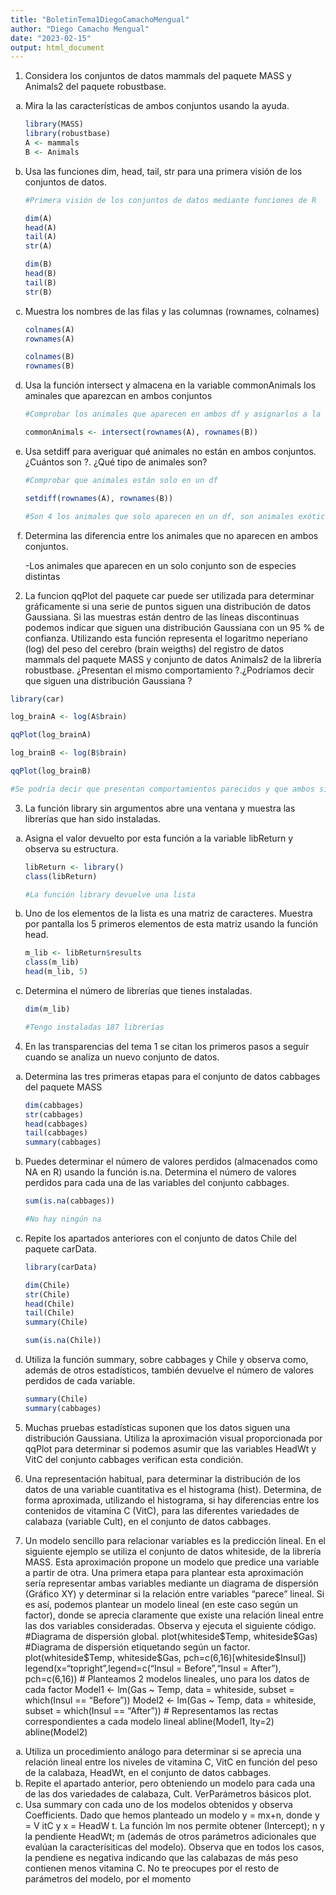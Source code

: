 ```yaml
---
title: "BoletinTema1DiegoCamachoMengual"
author: "Diego Camacho Mengual"
date: "2023-02-15"
output: html_document
---
```


1.  Considera los conjuntos de datos mammals del paquete MASS y Animals2 del paquete robustbase.

<!-- -->

a.  Mira la las características de ambos conjuntos usando la ayuda.

    ```r
    library(MASS)
    library(robustbase)
    A <- mammals
    B <- Animals
    ```

b.  Usa las funciones dim, head, tail, str para una primera visión de los conjuntos de datos.

    ```r

    #Primera visión de los conjuntos de datos mediante funciones de R

    dim(A)
    head(A)
    tail(A)
    str(A)
    ```

    ```r
    dim(B)
    head(B)
    tail(B)
    str(B)
    ```

c.  Muestra los nombres de las filas y las columnas (rownames, colnames)

    ```r
    colnames(A)
    rownames(A)
    ```

    ```r
    colnames(B)
    rownames(B)
    ```

d.  Usa la función intersect y almacena en la variable commonAnimals los aminales que aparezcan en ambos conjuntos

    ```r
    #Comprobar los animales que aparecen en ambos df y asignarlos a la variable commonAnimals

    commonAnimals <- intersect(rownames(A), rownames(B))

    ```

e.  Usa setdiff para averiguar qué animales no están en ambos conjuntos. ¿Cuántos son ?. ¿Qué tipo de animales son?

    ```r

    #Comprobar que animales están solo en un df

    setdiff(rownames(A), rownames(B))

    #Son 4 los animales que solo aparecen en un df, son animales exóticos
    ```

f.  Determina las diferencia entre los animales que no aparecen en ambos conjuntos.

    -Los animales que aparecen en un solo conjunto son de especies distintas

<!-- -->

2.  La funcion qqPlot del paquete car puede ser utilizada para determinar gráficamente si una serie de puntos siguen una distribución de datos Gaussiana. Si las muestras están dentro de las líneas discontinuas podemos indicar que siguen una distribución Gaussiana con un 95 % de confianza. Utilizando esta función representa el logaritmo neperiano (log) del peso del cerebro (brain weigths) del registro de datos mammals del paquete MASS y conjunto de datos Animals2 de la librería robustbase. ¿Presentan el mismo comportamiento ?.¿Podríamos decir que siguen una distribución Gaussiana ?

```r
library(car)

log_brainA <- log(A$brain) 

qqPlot(log_brainA)

log_brainB <- log(B$brain)

qqPlot(log_brainB)

#Se podría decir que presentan comportamientos parecidos y que ambos siguen una distribución gaussiana
```

3.  La función library sin argumentos abre una ventana y muestra las librerías que han sido instaladas.

<!-- -->

a.  Asigna el valor devuelto por esta función a la variable libReturn y observa su estructura.

    ```r
    libReturn <- library()
    class(libReturn)

    #La función library devuelve una lista
    ```

b.  Uno de los elementos de la lista es una matriz de caracteres. Muestra por pantalla los 5 primeros elementos de esta matriz usando la función head.

    ```r

    m_lib <- libReturn$results
    class(m_lib)
    head(m_lib, 5)
    ```

c.  Determina el número de librerías que tienes instaladas.

    ```r
    dim(m_lib)

    #Tengo instaladas 187 librerías
    ```

<!-- -->

4.  En las transparencias del tema 1 se citan los primeros pasos a seguir cuando se analiza un nuevo conjunto de datos.

<!-- -->

a.  Determina las tres primeras etapas para el conjunto de datos cabbages del paquete MASS

    ```r

    dim(cabbages)
    str(cabbages)
    head(cabbages)
    tail(cabbages)
    summary(cabbages)
    ```

b.  Puedes determinar el número de valores perdidos (almacenados como NA en R) usando la función is.na. Determina el número de valores perdidos para cada una de las variables del conjunto cabbages.

    ```r
    sum(is.na(cabbages))

    #No hay ningún na
    ```

c.  Repite los apartados anteriores con el conjunto de datos Chile del paquete carData.

    ```r
    library(carData)

    dim(Chile)
    str(Chile)
    head(Chile)
    tail(Chile)
    summary(Chile)

    sum(is.na(Chile))
    ```

d.  Utiliza la función summary, sobre cabbages y Chile y observa como, además de otros estadísticos, también devuelve el número de valores perdidos de cada variable.

    ```r
    summary(Chile)
    summary(cabbages)
    ```

<!-- -->

5.  Muchas pruebas estadísticas suponen que los datos siguen una distribución Gaussiana. Utiliza la aproximación visual proporcionada por qqPlot para determinar si podemos asumir que las variables HeadWt y VitC del conjunto cabbages verifican esta condición.

6.  Una representación habitual, para determinar la distribución de los datos de una variable cuantitativa es el histograma (hist). Determina, de forma aproximada, utilizando el histograma, si hay diferencias entre los contenidos de vitamina C (VitC), para las diferentes variedades de calabaza (variable Cult), en el conjunto de datos cabbages.

7.  Un modelo sencillo para relacionar variables es la predicción lineal. En el siguiente ejemplo se utiliza el conjunto de datos whiteside, de la librería MASS. Esta aproximación propone un modelo que predice una variable a partir de otra. Una primera etapa para plantear esta aproximación sería representar ambas variables mediante un diagrama de dispersión (Gráfico XY) y determinar si la relación entre variables "parece" lineal. Si es así, podemos plantear un modelo lineal (en este caso según un factor), donde se aprecia claramente que existe una relación lineal entre las dos variables consideradas. Observa y ejecuta el siguiente código. #Diagrama de dispersión global. plot(whiteside\$Temp, whiteside\$Gas) #Diagrama de dispersión etiquetando según un factor. plot(whiteside\$Temp, whiteside\$Gas, pch=c(6,16)[whiteside\$Insul]) legend(x="topright",legend=c("Insul = Before","Insul = After"), pch=c(6,16)) \# Planteamos 2 modelos lineales, uno para los datos de cada factor Model1 \<- lm(Gas \~ Temp, data = whiteside, subset = which(Insul == "Before")) Model2 \<- lm(Gas \~ Temp, data = whiteside, subset = which(Insul == "After")) \# Representamos las rectas correspondientes a cada modelo lineal abline(Model1, lty=2) abline(Model2)

<!-- -->

a.  Utiliza un procedimiento análogo para determinar si se aprecia una relación lineal entre los niveles de vitamina C, VitC en función del peso de la calabaza, HeadWt, en el conjunto de datos cabbages.
b.  Repite el apartado anterior, pero obteniendo un modelo para cada una de las dos variedades de calabaza, Cult. VerParámetros básicos plot.
c.  Usa summary con cada uno de los modelos obtenidos y observa Coefficients. Dado que hemos planteado un modelo y = mx+n, donde y = V itC y x = HeadW t. La función lm nos permite obtener (Intercept); n y la pendiente HeadWt; m (además de otros parámetros adicionales que evalúan la caracterísiticas del modelo). Observa que en todos los casos, la pendiene es negativa indicando que las calabazas de más peso contienen menos vitamina C. No te preocupes por el resto de parámetros del modelo, por el momento

